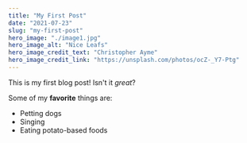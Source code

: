 ```yaml
---
title: "My First Post"
date: "2021-07-23"
slug: "my-first-post"
hero_image: "./image1.jpg"
hero_image_alt: "Nice Leafs"
hero_image_credit_text: "Christopher Ayme"
hero_image_credit_link: "https://unsplash.com/photos/ocZ-_Y7-Ptg"
---
```


This is my first blog post! Isn't it *great*?

Some of my **favorite** things are:

* Petting dogs
* Singing
* Eating potato-based foods